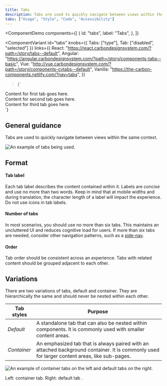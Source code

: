 ```yaml
---
title: Tabs
description: Tabs are used to quickly navigate between views within the same context.
tabs: ["Usage", "Style", "Code", "Accessibility"]
---
```


<ComponentDemo
  components={[
    {
      id: "tabs",
      label: "Tabs",
    },
  ]}
>
  <ComponentVariant
    id="tabs"
    knobs={{ Tabs: ["type"], Tab: ["disabled", "selected"] }}
    links={{
      React: "https://react.carbondesignsystem.com/?path=/story/tabs--default",
      Angular:
        "https://angular.carbondesignsystem.com/?path=/story/components-tabs--basic",
      Vue:
        "http://vue.carbondesignsystem.com/?path=/story/components-cvtabs--default",
      Vanilla: "https://the-carbon-components.netlify.com/?nav=tabs",
    }}
  >{`
<div style={{ width: '50%' }}>
  <Tabs>
    <Tab
      href="#"
      id="tab-1"
      label="Tab label 1"
    >
      <div className="some-content">
        Content for first tab goes here.
      </div>
    </Tab>
    <Tab
      href="#"
      id="tab-2"
      label="Tab label 2"
    >
      <div className="some-content">
        Content for second tab goes here.
      </div>
    </Tab>
    <Tab
      href="#"
      id="tab-3"
      label='Tab label 3'
    >
      <div className="some-content">
        Content for third tab goes here.
      </div>
    </Tab>
  </Tabs>
</div>
  `}</ComponentVariant>
</ComponentDemo>

## General guidance

Tabs are used to quickly navigate between views within the same context.

<Row>
<Column colLg={8}>

![An example of tabs being used.](images/tab-usage-1.png)

</Column>
</Row>

## Format

#### Tab label

Each tab label describes the content contained within it. Labels are concise and use no more than two words. Keep in mind that at mobile widths and during translation, the character length of a label will impact the experience. Do not use icons in tab labels.

#### Number of tabs

In most scenarios, you should use no more than six tabs. This maintains an uncluttered UI and reduces cognitive load for users. If more than six tabs are needed, consider other navigation patterns, such as a [side-nav](/components/UI-shell-left-panel/code).

#### Order

Tab order should be consistent across an experience. Tabs with related content should be grouped adjacent to each other.

## Variations

There are two variations of tabs, default and container. They are hierarchically the same and should never be nested within each other.

| Tab styles  | Purpose                                                                                                                                       |
| ----------- | --------------------------------------------------------------------------------------------------------------------------------------------- |
| _Default_   | A standalone tab that can also be nested within components. It is commonly used with smaller content areas.                                   |
| _Container_ | An emphasized tab that is always paired with an attached background container. It is commonly used for larger content areas, like sub-pages.  |

<Row>
<Column colLg={8}>

![An example of container tabs on the left and default tabs on the right.](images/tab-usage-2.png)

</Column>
</Row>

<Caption>Left: container tab. Right: default tab .</Caption>
